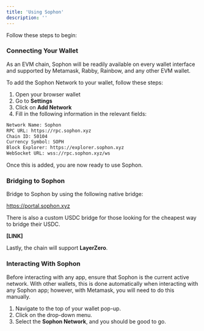 ```yaml
---
title: 'Using Sophon'
description: ''
---
```


Follow these steps to begin:

### Connecting Your Wallet

As an EVM chain, Sophon will be readily available on every wallet interface and supported by Metamask, Rabby, Rainbow, and any other EVM wallet.

To add the Sophon Network to your wallet, follow these steps:

1. Open your browser wallet
2. Go to **Settings**
3. Click on **Add Network**
4. Fill in the following information in the relevant fields:

```html Network Information
Network Name: Sophon
RPC URL: https://rpc.sophon.xyz
Chain ID: 50104
Currency Symbol: SOPH
Block Explorer: https://explorer.sophon.xyz
WebSocket URL: wss://rpc.sophon.xyz/ws
```

Once this is added, you are now ready to use Sophon.

### Bridging to Sophon

Bridge to Sophon by using the following native bridge:

https://portal.sophon.xyz

There is also a custom USDC bridge for those looking for the cheapest way to bridge their USDC.

**[LINK]**

Lastly, the chain will support **LayerZero**.

### Interacting With Sophon

Before interacting with any app, ensure that Sophon is the current active network. With other wallets, this is done automatically when interacting with any Sophon app; however, with Metamask, you will need to do this manually.

1. Navigate to the top of your wallet pop-up.
2. Click on the drop-down menu.
3. Select the **Sophon Network**, and you should be good to go.
